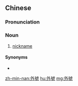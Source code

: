 {{also|外号}}
==Chinese==
{{zh-forms|s=外号}}

===Pronunciation===
{{zh-pron
|m=wàihào
|c=ngoi6 hou6
|mn=gōa-hō
|cat=n
}}

===Noun===
{{zh-noun}}

# [[nickname]]

====Synonyms====
* {{zh-l|綽號}}

[[zh-min-nan:外號]]
[[hu:外號]]
[[mg:外號]]